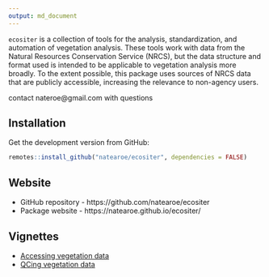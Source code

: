 ```yaml
---
output: md_document 
---
```


`ecositer` is a collection of tools for the analysis, standardization, and automation of vegetation analysis. These tools work with data from the Natural Resources Conservation Service (NRCS), but the data structure and format used is intended to be applicable to vegetation analysis more broadly. To the extent possible, this package uses sources of NRCS data that are publicly accessible, increasing the relevance to non-agency users.  

contact nateroe@gmail.com with questions

## Installation

Get the development version from GitHub:

```r
remotes::install_github("natearoe/ecositer", dependencies = FALSE)
```

## Website
- GitHub repository - https://github.com/natearoe/ecositer
- Package website - https://natearoe.github.io/ecositer/

## Vignettes
- [Accessing vegetation data](https://natearoe.github.io/ecositer/articles/accessing_vegetation_data.html)
- [QCing vegetation data](https://natearoe.github.io/ecositer/articles/qc_vegetation_data.html) 


